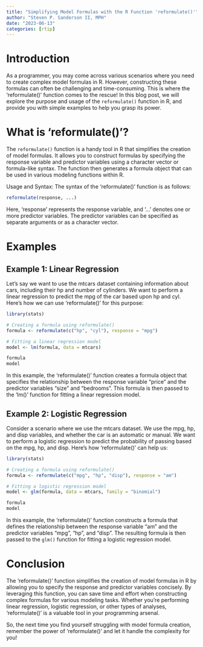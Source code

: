 ```yaml
---
title: "Simplifying Model Formulas with the R Function 'reformulate()'"
author: "Steven P. Sanderson II, MPH"
date: "2023-06-13"
categories: [rtip]
---
```


# Introduction

As a programmer, you may come across various scenarios where you need to create complex model formulas in R. However, constructing these formulas can often be challenging and time-consuming. This is where the 'reformulate()' function comes to the rescue! In this blog post, we will explore the purpose and usage of the `reformulate()` function in R, and provide you with simple examples to help you grasp its power.

# What is 'reformulate()'?
The `reformulate()` function is a handy tool in R that simplifies the creation of model formulas. It allows you to construct formulas by specifying the response variable and predictor variables using a character vector or formula-like syntax. The function then generates a formula object that can be used in various modeling functions within R.

Usage and Syntax:
The syntax of the 'reformulate()' function is as follows:
```R
reformulate(response, ...)
```
Here, 'response' represents the response variable, and '...' denotes one or more predictor variables. The predictor variables can be specified as separate arguments or as a character vector.

# Examples

## Example 1: Linear Regression

Let's say we want to use the mtcars dataset containing information about cars, including their hp and number of cylinders. We want to perform a linear regression to predict the mpg of the car based upon hp and cyl. Here's how we can use 'reformulate()' for this purpose:

```r
library(stats)

# Creating a formula using reformulate()
formula <- reformulate(c("hp", "cyl"), response = "mpg")

# Fitting a linear regression model
model <- lm(formula, data = mtcars)

formula
model
```

In this example, the 'reformulate()' function creates a formula object that specifies the relationship between the response variable "price" and the predictor variables "size" and "bedrooms". This formula is then passed to the 'lm()' function for fitting a linear regression model.

## Example 2: Logistic Regression

Consider a scenario where we use the mtcars dataset. We use the mpg, hp, and disp variables, and whether the car is an automatic or manual. We want to perform a logistic regression to predict the probability of passing based on the mpg, hp, and disp. Here's how 'reformulate()' can help us:

```r
library(stats)

# Creating a formula using reformulate()
formula <- reformulate(c("mpg", "hp", "disp"), response = "am")

# Fitting a logistic regression model
model <- glm(formula, data = mtcars, family = "binomial")

formula
model
```

In this example, the 'reformulate()' function constructs a formula that defines the relationship between the response variable "am" and the predictor variables "mpg", "hp", and "disp". The resulting formula is then passed to the `glm()` function for fitting a logistic regression model.

# Conclusion

The 'reformulate()' function simplifies the creation of model formulas in R by allowing you to specify the response and predictor variables concisely. By leveraging this function, you can save time and effort when constructing complex formulas for various modeling tasks. Whether you're performing linear regression, logistic regression, or other types of analyses, 'reformulate()' is a valuable tool in your programming arsenal.

So, the next time you find yourself struggling with model formula creation, remember the power of 'reformulate()' and let it handle the complexity for you!